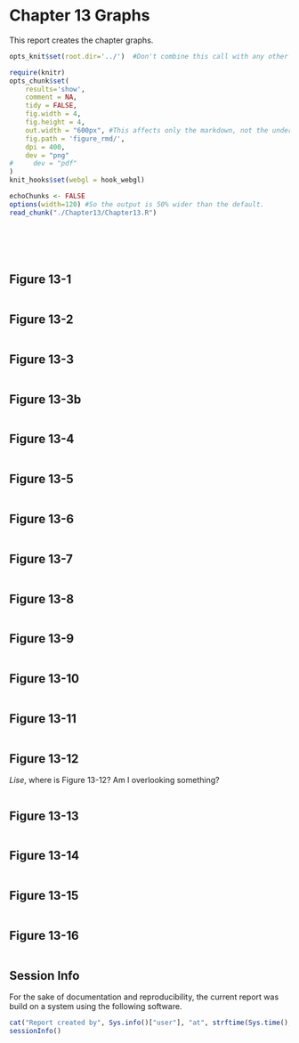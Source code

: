 Chapter 13 Graphs
=================================================
This report creates the chapter graphs.

<!--  Set the working directory to the repository's base directory; this assumes the report is nested inside of only one directory.-->
```r
opts_knit$set(root.dir='../')  #Don't combine this call with any other chunk -especially one that uses file paths.
```

<!-- Set the report-wide options, and point to the external code file. -->
```r
require(knitr)
opts_chunk$set(
    results='show', 
    comment = NA, 
    tidy = FALSE,
    fig.width = 4, 
    fig.height = 4, 
    out.width = "600px", #This affects only the markdown, not the underlying png file.  The height will be scaled appropriately.
    fig.path = 'figure_rmd/',     
    dpi = 400,
    dev = "png"
#     dev = "pdf"
)
knit_hooks$set(webgl = hook_webgl)

echoChunks <- FALSE
options(width=120) #So the output is 50% wider than the default.
read_chunk("./Chapter13/Chapter13.R") 

```
<!-- Load the packages.  Suppress the output when loading packages. --> 
```r
```

<!-- Load any Global functions and variables declared in the R file.  Suppress the output. --> 
```r
```

<!-- Declare any global functions specific to a Rmd output.  Suppress the output. --> 
```r
```

<!-- Load the datasets. -->
```r
```

<!-- Tweak the datasets. -->
```r
```

## Figure 13-1
```r
```

## Figure 13-2
```r
```

## Figure 13-3
```r
```

## Figure 13-3b
```r
```

## Figure 13-4
```r
```

## Figure 13-5
```r
```

## Figure 13-6
```r
```

## Figure 13-7
```r
```

## Figure 13-8
```r
```

## Figure 13-9
```r
```

## Figure 13-10
```r
```

## Figure 13-11
```r
```

## Figure 13-12
*Lise*, where is Figure 13-12?  Am I overlooking something?

```r
```

## Figure 13-13
```r
```

## Figure 13-14
```r
```

## Figure 13-15
```r
```

## Figure 13-16
```r
```

## Session Info
For the sake of documentation and reproducibility, the current report was build on a system using the following software.

```r
cat("Report created by", Sys.info()["user"], "at", strftime(Sys.time(), "%F, %T %z"))
sessionInfo()
```
